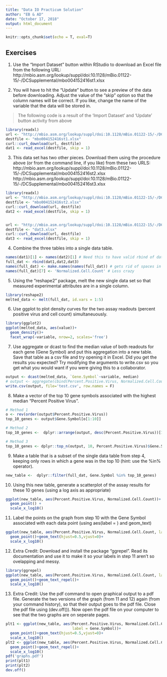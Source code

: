 ```yaml
---
title: "Data IO Practicum Solution"
author: "EB & AD"
date: "October 17, 2018"
output: html_document
---
```


```r
knitr::opts_chunk$set(echo = T, eval=T)
```

## Exercises

1. Use the "Import Dataset" button within RStudio to download an Excel file from the following URL:</br> http://mbio.asm.org/lookup/suppl/doi:10.1128/mBio.01122-15/-/DCSupplemental/mbo004152416st1.xlsx


2. You will have to hit the "Update" button to see a preview of the data before downloading.  Adjust the value of the "skip" option so that the column names will be correct.  If you like, change the name of the variable that the data will be stored in.

> The following code is a result of the 'Import Dataset' and 'Update' button activity from above

```r
library(readxl)
url <- "http://mbio.asm.org/lookup/suppl/doi:10.1128/mBio.01122-15/-/DCSupplemental/mbo004152416st1.xlsx"
destfile <- "mbo004152416st1.xlsx"
curl::curl_download(url, destfile)
dat1 <- read_excel(destfile, skip = 1)
```

3. This data set has two other pieces.  Download them using the procedure above (or from the command line, if you like) from these two URLS:</br>
http://mbio.asm.org/lookup/suppl/doi:10.1128/mBio.01122-15/-/DCSupplemental/mbo004152416st2.xlsx
http://mbio.asm.org/lookup/suppl/doi:10.1128/mBio.01122-15/-/DCSupplemental/mbo004152416st3.xlsx
```r
library(readxl)
url <- "http://mbio.asm.org/lookup/suppl/doi:10.1128/mBio.01122-15/-/DCSupplemental/mbo004152416st2.xlsx"
destfile <- "mbo004152416st2.xlsx"
curl::curl_download(url, destfile)
dat2 <- read_excel(destfile, skip = 1)


url <- "http://mbio.asm.org/lookup/suppl/doi:10.1128/mBio.01122-15/-/DCSupplemental/mbo004152416st3.xlsx"
destfile <- "dat3.xlsx"
curl::curl_download(url, destfile)
dat3 <- read_excel(destfile, skip = 1)

```

4. Combine the three tables into a single data table.
```r
names(dat1)[1] <- names(dat2)[1] # Need this to have valid rbind of data.frames
full_dat <- rbind(dat1,dat2,dat3)
names(full_dat) <- make.names(names(full_dat)) # gets rid of spaces in names
names(full_dat)[7] <- 'Normalized.Cell.Count' # Less crazy
```

5. Using the "reshape2" package, melt the new single data set so that measured experimental attributes are in a single column.
```r
library(reshape2)
melted_data <- melt(full_dat, id.vars = 1:5)
```

6. Use ggplot to plot density curves for the two assay readouts (percent positive virus and cell count) simultaneuously.
```r
library(ggplot2)
ggplot(melted_data, aes(value))+
  geom_density()+
  facet_wrap(~variable, nrow=2, scales='free')
```

7. Use aggregate or dcast to find the median value of both readouts for each gene (Gene Symbol) and put this aggregation into a new table.  Save that table as a csv file and try opening it in Excel.  Did you get the results you expected?  Try modifying the arguments to write.csv so you get what you would want if you were giving this to a collaborator.
```r
output <- dcast(melted_data, `Gene.Symbol`~variable, median)
# output <- aggregate(cbind(Percent.Positive.Virus, Normalized.Cell.Count)~Gene.Symbol, full_dat, median)
write.csv(output, file='test.csv', row.names = F)
```


8. Make a vector of the top 10 gene symbols associated with the highest median "Percent Positive Virus".
```r
# Method 1
o <- rev(order(output$Percent.Positive.Virus))
top_10_genes <- output$Gene.Symbol[o[1:10]]

# Method 2
top_10_genes <-  dplyr::arrange(output, desc(Percent.Positive.Virus))[1:10,'Gene.Symbol']

# Method 3
top_10_genes <- dplyr::top_n(output, 10, Percent.Positive.Virus)$Gene.Symbol
```

9. Make a table that is a subset of the single data table from step 4, keeping only rows in which a gene was in the top 10 (hint: use the %in% operator).
```r
new_table <-  dplyr::filter(full_dat, Gene.Symbol %in% top_10_genes)
```


10.  Using this new table, generate a scatterplot of the assay results for these 10 genes (using a log axis as appropriate)
```r
ggplot(new_table, aes(Percent.Positive.Virus, Normalized.Cell.Count))+
  geom_point() +
  scale_x_log10()
```


11. Label the points on the graph from step 10 with the Gene Symbol associated with each data point (using aes(label = ) and geom_text)
```r
ggplot(new_table, aes(Percent.Positive.Virus, Normalized.Cell.Count, label = Gene.Symbol))+
  geom_point()+geom_text(hjust=0.5,vjust=0)+
  scale_x_log10()
```


12. Extra Credit: Download and install the package "ggrepel".  Read its documentation and use it to make it so your labels in step 11 aren't so ovelapping and messy.
```r
library(ggrepel)
ggplot(new_table, aes(Percent.Positive.Virus, Normalized.Cell.Count, label = Gene.Symbol))+
  geom_point()+geom_text_repel()+
  scale_x_log10()

```


13. Extra Credit: Use the pdf command to open graphical output to a pdf file.  Generate the two versions of the graph (from 11 and 12) again (from your command history), so that their output goes to the pdf file.  Close the pdf file using (dev.off()).  Now open the pdf file on your computer to see that the two graphs are on seperate pages.
```r
plt1 <- ggplot(new_table, aes(Percent.Positive.Virus, Normalized.Cell.Count, 
                              label = Gene.Symbol))+
  geom_point()+geom_text(hjust=0.5,vjust=0)+
  scale_x_log10()
plt2 <- ggplot(new_table, aes(Percent.Positive.Virus, Normalized.Cell.Count, label = Gene.Symbol))+
  geom_point()+geom_text_repel()+
  scale_x_log10()
pdf('graphs.pdf')
print(plt1)
print(plt2)
dev.off()
```

